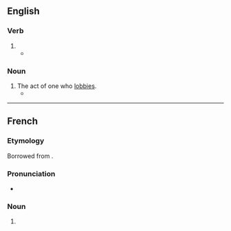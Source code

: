 ==English==
{{wikipedia}}

===Verb===
{{head|en|verb form}}

# {{present participle of|en|lobby#Verb|lobby|nocat=1}}
#* {{quote-journal|en|date=April 15, 2012|author=[[w:Phil McNulty|Phil McNulty]]|work=BBC
|title=[http://www.bbc.co.uk/sport/0/football/17649443 Tottenham 1-5 Chelsea]
|passage=The referee seemed well placed to award the goal, but video evidence suggested the protests were well founded and the incident only strengthens the case of those '''lobbying''' for technology to assist officials.}}

===Noun===
{{en-noun}}

# The act of one who [[lobby#Verb|lobbies]].
#* {{quote-book|en|year=2003|author=Elizabeth Crawford|title=Women's Suffrage Movement: A Reference Guide 1866-1928|passage=Although Sylvia had been present with her mother at the various '''lobbyings''' of parliament in 1905 she had not attempted, in the midst of her studies, to build up any support for WSPU policy in London.}}

----

==French==

===Etymology===
Borrowed from {{bor|fr|en|lobbying}}.

===Pronunciation===
* {{fr-IPA|lobby_ing}}

===Noun===
{{fr-noun|m}}

# {{l|en|lobbying}}